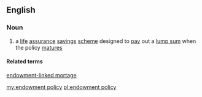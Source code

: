 ==English==

===Noun===
{{en-noun|head=[[endowment]] [[policy]]|endowment policies}}

# a [[life]] [[assurance]] [[savings]] [[scheme]] designed to [[pay]] out a [[lump sum]] when the policy [[mature]]s

====Related terms====
[[endowment-linked mortage]]

[[my:endowment policy]]
[[pl:endowment policy]]